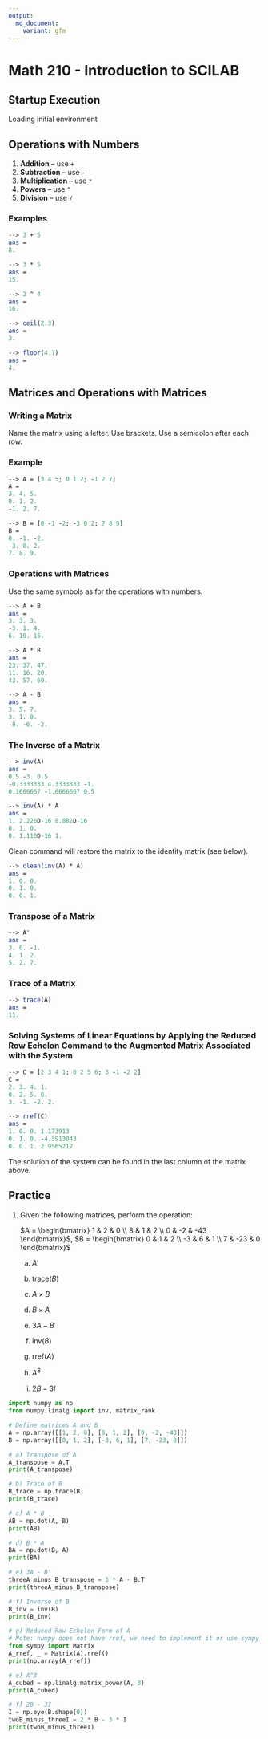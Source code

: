 ```yaml
---
output:
  md_document:
    variant: gfm
---
```


# Math 210 - Introduction to SCILAB

## Startup Execution

Loading initial environment

## Operations with Numbers

1. **Addition** – use `+`
2. **Subtraction** – use `-`
3. **Multiplication** – use `*`
4. **Powers** – use `^`
5. **Division** – use `/`

### Examples

```scilab
--> 3 + 5
ans =
8.

--> 3 * 5
ans =
15.

--> 2 ^ 4
ans =
16.

--> ceil(2.3)
ans =
3.

--> floor(4.7)
ans =
4.
```

## Matrices and Operations with Matrices

### Writing a Matrix

Name the matrix using a letter. Use brackets. Use a semicolon after each row.

### Example

```scilab
--> A = [3 4 5; 0 1 2; -1 2 7]
A =
3. 4. 5.
0. 1. 2.
-1. 2. 7.

--> B = [0 -1 -2; -3 0 2; 7 8 9]
B =
0. -1. -2.
-3. 0. 2.
7. 8. 9.
```

### Operations with Matrices

Use the same symbols as for the operations with numbers.

```scilab
--> A + B
ans =
3. 3. 3.
-3. 1. 4.
6. 10. 16.

--> A * B
ans =
23. 37. 47.
11. 16. 20.
43. 57. 69.

--> A - B
ans =
3. 5. 7.
3. 1. 0.
-8. -6. -2.
```

### The Inverse of a Matrix

```scilab
--> inv(A)
ans =
0.5 -3. 0.5
-0.3333333 4.3333333 -1.
0.1666667 -1.6666667 0.5

--> inv(A) * A
ans =
1. 2.220D-16 8.882D-16
0. 1. 0.
0. 1.110D-16 1.
```

Clean command will restore the matrix to the identity matrix (see below).

```scilab
--> clean(inv(A) * A)
ans =
1. 0. 0.
0. 1. 0.
0. 0. 1.
```

### Transpose of a Matrix

```scilab
--> A'
ans =
3. 0. -1.
4. 1. 2.
5. 2. 7.
```

### Trace of a Matrix

```scilab
--> trace(A)
ans =
11.
```

### Solving Systems of Linear Equations by Applying the Reduced Row Echelon Command to the Augmented Matrix Associated with the System

```scilab
--> C = [2 3 4 1; 0 2 5 6; 3 -1 -2 2]
C =
2. 3. 4. 1.
0. 2. 5. 6.
3. -1. -2. 2.

--> rref(C)
ans =
1. 0. 0. 1.173913
0. 1. 0. -4.3913043
0. 0. 1. 2.9565217
```

The solution of the system can be found in the last column of the matrix above.

## Practice

1. Given the following matrices, perform the operation:

   $A = \begin{bmatrix} 1 & 2 & 0 \\ 8 & 1 & 2 \\ 0 & -2 & -43 \end{bmatrix}$, $B = \begin{bmatrix} 0 & 1 & 2 \\ -3 & 6 & 1 \\ 7 & -23 & 0 \end{bmatrix}$

   a) $A'$

   b) $\text{trace}(B)$

   c) $A \times B$

   d) $B \times A$

   e) $3A - B'$

   f) $\text{inv}(B)$

   g) $\text{rref}(A)$

   e) $A^3$

   f) $2B - 3I$

```python
import numpy as np
from numpy.linalg import inv, matrix_rank

# Define matrices A and B
A = np.array([[1, 2, 0], [8, 1, 2], [0, -2, -43]])
B = np.array([[0, 1, 2], [-3, 6, 1], [7, -23, 0]])
```

```python
# a) Transpose of A
A_transpose = A.T
print(A_transpose)
```

```python
# b) Trace of B
B_trace = np.trace(B)
print(B_trace)
```

```python
# c) A * B
AB = np.dot(A, B)
print(AB)
```

```python
# d) B * A
BA = np.dot(B, A)
print(BA)
```

```python
# e) 3A - B'
threeA_minus_B_transpose = 3 * A - B.T
print(threeA_minus_B_transpose)
```

```python
# f) Inverse of B
B_inv = inv(B)
print(B_inv)
```

```python
# g) Reduced Row Echelon Form of A
# Note: numpy does not have rref, we need to implement it or use sympy
from sympy import Matrix
A_rref, _ = Matrix(A).rref()
print(np.array(A_rref))
```

```python
# e) A^3
A_cubed = np.linalg.matrix_power(A, 3)
print(A_cubed)
```

```python
# f) 2B - 3I
I = np.eye(B.shape[0])
twoB_minus_threeI = 2 * B - 3 * I
print(twoB_minus_threeI)
```
